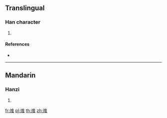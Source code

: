 ==Translingual==

===Han character===
{{Han char|rn=86|rad=火|as=08|sn=12|four=|canj=FOG,XFOG}}

# {{defn|Han|sort=火08}}

====References====
* {{Han ref|kx=0675.080|dkj=19120|hdz=32209.130|uh=7133|ud=28979}}

----

==Mandarin==

===Hanzi===
{{cmn-hanzi|pin=[[jué]] ([[jue2]])|wg=chüeh<sup>2</sup>}}

# {{defn|lang=cmn|sort=火08}}

[[fr:焳]]
[[pl:焳]]
[[th:焳]]
[[zh:焳]]